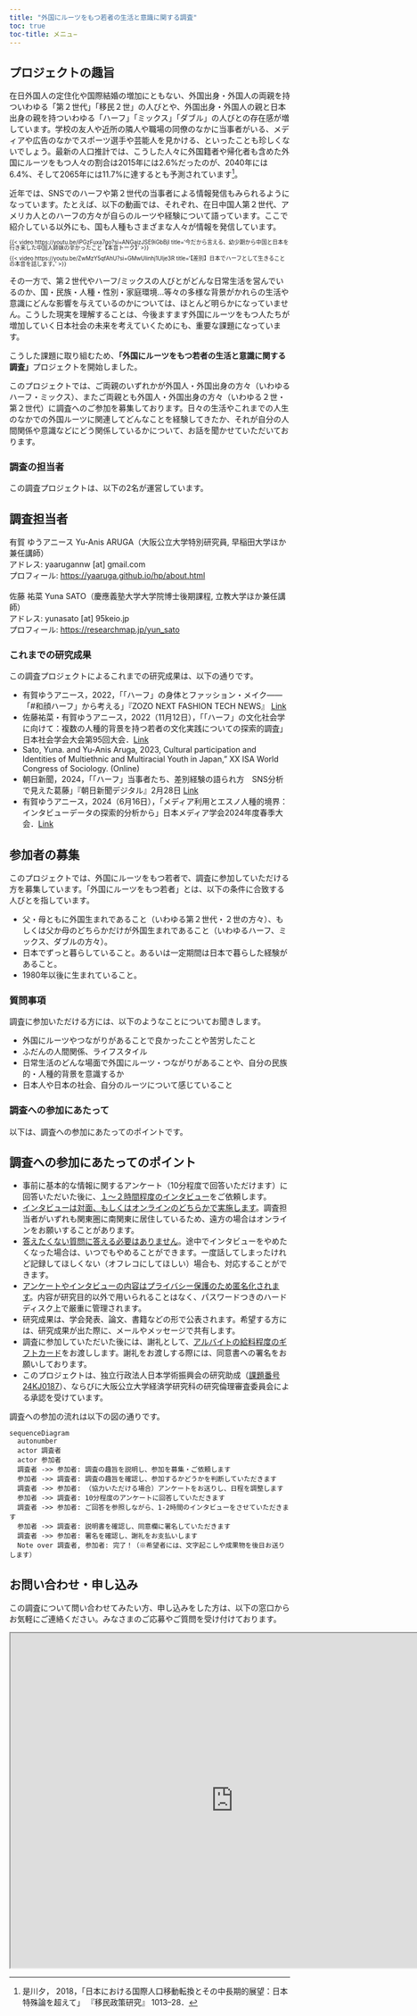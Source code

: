 ```yaml
---
title: "外国にルーツをもつ若者の生活と意識に関する調査"
toc: true
toc-title: メニュ−
---
```


## プロジェクトの趣旨 {#プロジェクトの趣旨}

在日外国人の定住化や国際結婚の増加にともない、外国出身・外国人の両親を持ついわゆる「第２世代」「移民２世」の人びとや、外国出身・外国人の親と日本出身の親を持ついわゆる「ハーフ」「ミックス」「ダブル」の人びとの存在感が増しています。学校の友人や近所の隣人や職場の同僚のなかに当事者がいる、メディアや広告のなかでスポーツ選手や芸能人を見かける、といったことも珍しくないでしょう。最新の人口推計では、こうした人々に外国籍者や帰化者も含めた外国にルーツをもつ人々の割合は2015年には2.6%だったのが、2040年には6.4%、そして2065年には11.7%に達するとも予測されています[^1]。

[^1]: 是川夕， 2018，「日本における国際人口移動転換とその中長期的展望：日本特殊論を超えて」 『移民政策研究』 1013–28．

近年では、SNSでのハーフや第２世代の当事者による情報発信もみられるようになっています。たとえば、以下の動画では、それぞれ、在日中国人第２世代、アメリカ人とのハーフの方々が自らのルーツや経験について語っています。ここで紹介している以外にも、国も人種もさまざまな人々が情報を発信しています。

::: {layout-ncol="2" style="font-size: 70%; line-height:1.0"}
{{< video https://youtu.be/iPGzFuxa7go?si=ANGaizJSE9iGbBjI title='今だから言える、幼少期から中国と日本を行き来した中国人姉妹の辛かったこと【本音トーク】' >}}

{{< video https://youtu.be/ZwMzY5qfAhU?si=GMwUlinhj1UIje3R title='【差別】日本でハーフとして生きることの本音を話します。' >}}
:::

その一方で、第２世代やハーフ/ミックスの人びとがどんな日常生活を営んでいるのか、国・民族・人種・性別・家庭環境...等々の多様な背景がかれらの生活や意識にどんな影響を与えているのかについては、ほとんど明らかになっていません。こうした現実を理解することは、今後ますます外国にルーツをもつ人たちが増加していく日本社会の未来を考えていくためにも、重要な課題になっています。

こうした課題に取り組むため、**「外国にルーツをもつ若者の生活と意識に関する調査」**プロジェクトを開始しました。

このプロジェクトでは、ご両親のいずれかが外国人・外国出身の方々（いわゆるハーフ・ミックス）、またご両親とも外国人・外国出身の方々（いわゆる２世・第２世代）に調査へのご参加を募集しております。日々の生活やこれまでの人生のなかでの外国ルーツに関連してどんなことを経験してきたか、それが自分の人間関係や意識などにどう関係しているかについて、お話を聞かせていただいております。

### 調査の担当者

この調査プロジェクトは、以下の2名が運営しています。

::: callout-note
## 調査担当者

有賀 ゆうアニース Yu-Anis ARUGA（大阪公立大学特別研究員, 早稲田大学ほか兼任講師）\
アドレス: yaarugannw \[at\] gmail.com\
プロフィール: <https://yaaruga.github.io/hp/about.html>\
\
佐藤 祐菜 Yuna SATO（慶應義塾大学大学院博士後期課程, 立教大学ほか兼任講師）\
アドレス: yunasato \[at\] 95keio.jp\
プロフィール: <https://researchmap.jp/yun_sato>
:::

### これまでの研究成果 {#これまでの研究成果}

この調査プロジェクトによるこれまでの研究成果は、以下の通りです。

-   有賀ゆうアニース，2022，「「ハーフ」の身体とファッション・メイク――「#和顔ハーフ」から考える」『ZOZO NEXT FASHION TECH NEWS』 [Link](https://fashiontechnews.zozo.com/series/series_fashion_technology/ariga_yu_anis)
-   佐藤祐菜・有賀ゆうアニース，2022（11月12日），「「ハーフ」の文化社会学に向けて：複数の人種的背景を持つ若者の文化実践についての探索的調査」日本社会学会大会第95回大会．[Link](https://jss-sociology.org/other/20220928post-13540/#108)
-   Sato, Yuna. and Yu-Anis Aruga, 2023, Cultural participation and Identities of Multiethnic and Multiracial Youth in Japan,” XX ISA World Congress of Sociology. (Online)
-   朝日新聞，2024，「「ハーフ」当事者たち、差別経験の語られ方　SNS分析で見えた葛藤」『朝日新聞デジタル』2月28日 [Link](https://www.asahi.com/articles/ASS2V44NRS2NULLI004.html)
-   有賀ゆうアニース，2024（6月16日），「メディア利用とエスノ人種的境界：インタビューデータの探索的分析から」日本メディア学会2024年度春季大会．[Link](https://researchmap.jp/ya-ruga/presentations/45965599)

## 参加者の募集 {#参加者の募集}

このプロジェクトでは、外国にルーツをもつ若者で、調査に参加していただける方を募集しています。「外国にルーツをもつ若者」とは、以下の条件に合致する人びとを指しています。

-   父・母ともに外国生まれであること（いわゆる第２世代・２世の方々）、もしくは父か母のどちらかだけが外国生まれであること（いわゆるハーフ、ミックス、ダブルの方々）。
-   日本でずっと暮らしていること。あるいは一定期間は日本で暮らした経験があること。
-   1980年以後に生まれていること。

### 質問事項

調査に参加いただける方には、以下のようなことについてお聞きします。

-   外国にルーツやつながりがあることで良かったことや苦労したこと
-   ふだんの人間関係、ライフスタイル
-   日常生活のどんな場面で外国にルーツ・つながりがあることや、自分の民族的・人種的背景を意識するか
-   日本人や日本の社会、自分のルーツについて感じていること

### 調査への参加にあたって

以下は、調査への参加にあたってのポイントです。

::: callout-note
## 調査への参加にあたってのポイント

-   事前に基本的な情報に関するアンケート（10分程度で回答いただけます）に回答いただいた後に、[１〜２時間程度のインタビュー]{.underline}をご依頼します。
-   [インタビューは対面、もしくはオンラインのどちらかで実施します]{.underline}。調査担当者がいずれも関東圏に南関東に居住しているため、遠方の場合はオンラインをお願いすることがあります。
-   [答えたくない質問に答える必要はありません]{.underline}。途中でインタビューをやめたくなった場合は、いつでもやめることができます。一度話してしまったけれど記録してほしくない（オフレコにしてほしい）場合も、対応することができます。
-   [アンケートやインタビューの内容はプライバシー保護のため匿名化されます]{.underline}。内容が研究目的以外で用いられることはなく、パスワードつきのハードディスク上で厳重に管理されます。
-   研究成果は、学会発表、論文、書籍などの形で公表されます。希望する方には、研究成果が出た際に、メールやメッセージで共有します。
-   調査に参加していただいた後には、謝礼として、[アルバイトの給料程度のギフトカード]{.underline}をお渡しします。謝礼をお渡しする際には、同意書への署名をお願いしております。
-   このプロジェクトは、独立行政法人日本学術振興会の研究助成（[課題番号 24KJ0187](https://kaken.nii.ac.jp/ja/grant/KAKENHI-PROJECT-24KJ0187/)）、ならびに大阪公立大学経済学研究科の研究倫理審査委員会による承認を受けています。
:::

調査への参加の流れは以下の図の通りです。

```mermaid
sequenceDiagram
  autonumber
  actor 調査者
  actor 参加者
  調査者 ->> 参加者: 調査の趣旨を説明し、参加を募集・ご依頼します
  参加者 ->> 調査者: 調査の趣旨を確認し、参加するかどうかを判断していただきます
  調査者 ->> 参加者: （協力いただける場合）アンケートをお送りし、日程を調整します
  参加者 ->> 調査者: 10分程度のアンケートに回答していただきます
  調査者 ->> 参加者: ご回答を参照しながら、1-2時間のインタビューをさせていただきます
  参加者 ->> 調査者: 説明書を確認し、同意欄に署名していただきます
  調査者 ->> 参加者: 署名を確認し、謝礼をお支払いします
  Note over 調査者, 参加者: 完了！（※希望者には、文字起こしや成果物を後日お送りします）
```

## お問い合わせ・申し込み

この調査について問い合わせてみたい方、申し込みをした方は、以下の窓口からお気軽にご連絡ください。みなさまのご応募やご質問を受け付けております。

```{=html}
<iframe src="https://forms.gle/5FESYWsoMncvhkWm9" width="800" height="600"></iframe>
```
